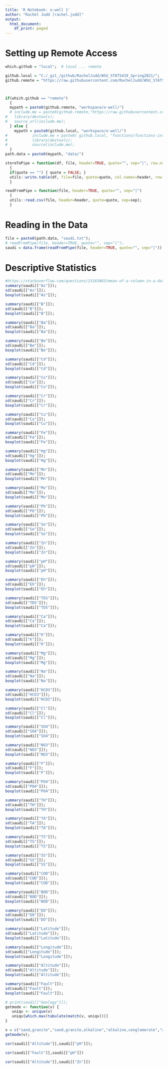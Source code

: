 ```yaml
---
title: 'R Notebook: o-well 1'
author: "Rachel Judd [rachel.judd]"
output:
  html_document:
    df_print: paged
---
```

# Setting up Remote Access
```r
which.github = "local";  # local ... remote 

github.local = "C:/_git_/github/RachelJudd/WSU_STATS419_Spring2021/";
github.remote = "https://raw.githubusercontent.com/RachelJudd/WSU_STATS419_Spring2021/main/";



if(which.github == "remote")
  {
  mypath = paste0(github.remote, "workspace/o-well/")
  # include.me = paste0(github.remote,"https://raw.githubusercontent.com/RachelJudd/WSU_STATS419_Spring2021/main/functions/functions-intro.R");
#   library(devtools);
#   source_url(include.me);
  } else {
    mypath = paste0(github.local, "workspace/o-well/")
#           include.me = paste0( github.local, "functions/functions-intro.R");
#           library(devtools);
#           source(include.me);
  }
path.data = paste0(mypath, "data/")
```


```r
storeToPipe = function(df, file, header=TRUE, quote="", sep="|", row.names=FALSE)
  {
  if(quote == "") { quote = FALSE; }
  utils::write.table(df, file=file, quote=quote, col.names=header, row.names=row.names, sep=sep);
  }

readFromPipe = function(file, header=TRUE, quote="", sep="|")
  {
  utils::read.csv(file, header=header, quote=quote, sep=sep);
  }
```

# Reading in the Data
```r
file = paste0(path.data, "saudi.txt");
# readFromPipe(file, header=TRUE, quote="", sep="|");
saudi = data.frame(readFromPipe(file, header=TRUE, quote="", sep="|"))
```


# Descriptive Statistics
```r
#https://stackoverflow.com/questions/23163863/mean-of-a-column-in-a-data-frame-given-the-columns-name
summary(saudi[["As"]]);
sd(saudi[["As"]]);
boxplot(saudi[["As"]]);
```

```r
summary(saudi[["B"]]);
sd(saudi[["B"]]);
boxplot(saudi[["B"]]);
```

```r
summary(saudi[["Ba"]]);
sd(saudi[["Ba"]]);
boxplot(saudi[["Ba"]]);
```

```r
summary(saudi[["Be"]]);
sd(saudi[["Be"]]);
boxplot(saudi[["Be"]]);
```

```r
summary(saudi[["Cd"]]);
sd(saudi[["Cd"]]);
boxplot(saudi[["Cd"]]);
```

```r
summary(saudi[["Co"]]);
sd(saudi[["Co"]]);
boxplot(saudi[["Co"]]);
```

```r
summary(saudi[["Cr"]]);
sd(saudi[["Cr"]]);
boxplot(saudi[["Cr"]]);
```

```r
summary(saudi[["Cu"]]);
sd(saudi[["Cu"]]);
boxplot(saudi[["Cu"]]);
```

```r
summary(saudi[["Fe"]]);
sd(saudi[["Fe"]]);
boxplot(saudi[["Fe"]]);
```

```r
summary(saudi[["Hg"]]);
sd(saudi[["Hg"]]);
boxplot(saudi[["Hg"]]);
```

```r
summary(saudi[["Mn"]]);
sd(saudi[["Mn"]]);
boxplot(saudi[["Mn"]]);
```

```r
summary(saudi[["Mo"]]);
sd(saudi[["Mo"]]);
boxplot(saudi[["Mo"]]);
```

```r
summary(saudi[["Pb"]]);
sd(saudi[["Pb"]]);
boxplot(saudi[["Pb"]]);
```

```r
summary(saudi[["Se"]]);
sd(saudi[["Se"]]);
boxplot(saudi[["Se"]]);
```

```r
summary(saudi[["Zn"]]);
sd(saudi[["Zn"]]);
boxplot(saudi[["Zn"]]);
```

```r
summary(saudi[["pH"]]);
sd(saudi[["pH"]]);
boxplot(saudi[["pH"]]);
```

```r
summary(saudi[["Eh"]]);
sd(saudi[["Eh"]]);
boxplot(saudi[["Eh"]]);
```

```r
summary(saudi[["TDS"]]);
sd(saudi[["TDS"]]);
boxplot(saudi[["TDS"]]);
```

```r
summary(saudi[["Ca"]]);
sd(saudi[["Ca"]]);
boxplot(saudi[["Ca"]]);
```

```r
summary(saudi[["K"]]);
sd(saudi[["K"]]);
boxplot(saudi[["K"]]);
```

```r
summary(saudi[["Mg"]]);
sd(saudi[["Mg"]]);
boxplot(saudi[["Mg"]]);
```

```r
summary(saudi[["Na"]]);
sd(saudi[["Na"]]);
boxplot(saudi[["Na"]]);
```

```r
summary(saudi[["HCO3"]]);
sd(saudi[["HCO3"]]);
boxplot(saudi[["HCO3"]]);
```

```r
summary(saudi[["Cl"]]);
sd(saudi[["Cl"]]);
boxplot(saudi[["Cl"]]);
```

```r
summary(saudi[["SO4"]]);
sd(saudi[["SO4"]]);
boxplot(saudi[["SO4"]]);
```

```r
summary(saudi[["NO3"]]);
sd(saudi[["NO3"]]);
boxplot(saudi[["NO3"]]);
```

```r
summary(saudi[["F"]]);
sd(saudi[["F"]]);
boxplot(saudi[["F"]]);
```

```r
summary(saudi[["PO4"]]);
sd(saudi[["PO4"]]);
boxplot(saudi[["PO4"]]);
```

```r
summary(saudi[["TH"]]);
sd(saudi[["TH"]]);
boxplot(saudi[["TH"]]);
```

```r
summary(saudi[["TA"]]);
sd(saudi[["TA"]]);
boxplot(saudi[["TA"]]);
```

```r
summary(saudi[["TS"]]);
sd(saudi[["TS"]]);
boxplot(saudi[["TS"]]);
```

```r
summary(saudi[["SS"]]);
sd(saudi[["SS"]]);
boxplot(saudi[["SS"]]);
```

```r
summary(saudi[["COD"]]);
sd(saudi[["COD"]]);
boxplot(saudi[["COD"]]);
```

```r
summary(saudi[["BOD"]]);
sd(saudi[["BOD"]]);
boxplot(saudi[["BOD"]]);
```

```r
summary(saudi[["DO"]]);
sd(saudi[["DO"]]);
boxplot(saudi[["DO"]]);
```

```r
summary(saudi[["Latitude"]]);
sd(saudi[["Latitude"]]);
boxplot(saudi[["Latitude"]]);
```

```r
summary(saudi[["Longitude"]]);
sd(saudi[["Longitude"]]);
boxplot(saudi[["Longitude"]]);
```

```r
summary(saudi[["Altitude"]]);
sd(saudi[["Altitude"]]);
boxplot(saudi[["Altitude"]]);
```

```r
summary(saudi[["Fault"]]);
sd(saudi[["Fault"]]);
boxplot(saudi[["Fault"]]);
```

```r
# print(saudi[["Geology"]]);
getmode <- function(v) {
   uniqv <- unique(v)
   uniqv[which.max(tabulate(match(v, uniqv)))]
}

v = c("sand,granite","sand,granite,alkaline","alkaline,conglomerate","alkaline","volcanic,granite","volcanic","gypsum","alkaline","gypsum","volcanic,conglomerate","alkaline,granite","granite,alkaline","gypsum","gypsum","volcanic","volcanic,granite,alkaline","gypsum,conglomerate","sand","sand","sand","sand","sand","alkaline,granite");
getmode(v);
```


```r
cor(saudi[["Altitude"]],saudi[["pH"]]);

```
```r
cor(saudi[["Fault"]],saudi[["pH"]])
```

```r
cor(saudi[["Altitude"]],saudi[["Zn"]])
```
```r

```

